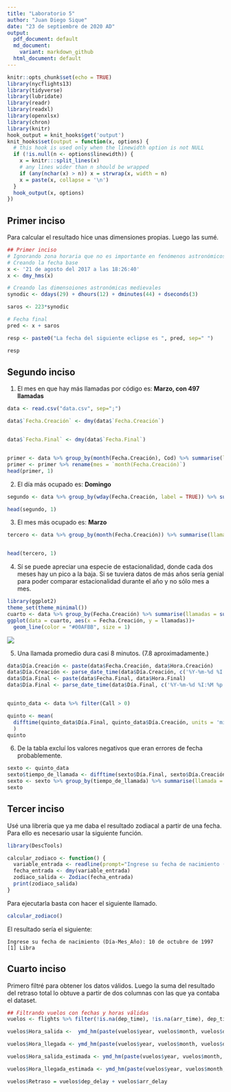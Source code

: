 ```yaml
---
title: "Laboratorio 5"
author: "Juan Diego Sique"
date: "23 de septiembre de 2020 AD"
output:
  pdf_document: default
  md_document: 
    variant: markdown_github
  html_document: default
---
```


```r
knitr::opts_chunk$set(echo = TRUE)
library(nycflights13)
library(tidyverse)
library(lubridate)
library(readr)
library(readxl)
library(openxlsx)
library(chron)
library(knitr)
hook_output = knit_hooks$get('output')
knit_hooks$set(output = function(x, options) {
  # this hook is used only when the linewidth option is not NULL
  if (!is.null(n <- options$linewidth)) {
    x = knitr:::split_lines(x)
    # any lines wider than n should be wrapped
    if (any(nchar(x) > n)) x = strwrap(x, width = n)
    x = paste(x, collapse = '\n')
  }
  hook_output(x, options)
})
```

## Primer inciso

Para calcular el resultado hice unas dimensiones propias. Luego las sumé.

```r
## Primer inciso
# Ignorando zona horaria que no es importante en fenómenos astronómicos
# Creando la fecha base
x <- '21 de agosto del 2017 a las 18:26:40'
x <- dmy_hms(x)

# Creando las dimensoiones astronómicas medievales
synodic <- ddays(29) + dhours(12) + dminutes(44) + dseconds(3)

saros <- 223*synodic

# Fecha final 
pred <- x + saros

resp <- paste0("La fecha del siguiente eclipse es ", pred, sep=" ")

resp
```

## Segundo inciso

1. El mes en que hay más llamadas por código es:
**Marzo, con 497 llamadas**

```r
data <- read.csv("data.csv", sep=";")

data$`Fecha.Creación` <- dmy(data$`Fecha.Creación`)


data$`Fecha.Final` <- dmy(data$`Fecha.Final`)


primer <- data %>% group_by(month(Fecha.Creación), Cod) %>% summarise(llamadas = sum(Call)) %>% filter(llamadas > 0) %>% arrange(desc(llamadas))
primer <- primer %>% rename(mes = `month(Fecha.Creación)`)
head(primer, 1)
```

2. El día más ocupado es:
**Domingo**

```r
segundo <- data %>% group_by(wday(Fecha.Creación, label = TRUE)) %>% summarise(llamadas = sum(Call), correo = sum(Email), mensaje = sum(SMS), total = llamadas + correo + mensaje) %>%  arrange(desc(total))

head(segundo, 1)
```

3. El mes más ocupado es:
**Marzo**

```r
tercero <- data %>% group_by(month(Fecha.Creación)) %>% summarise(llamadas = sum(Call), correo = sum(Email), mensaje = sum(SMS), total = llamadas + correo + mensaje) %>%  arrange(desc(total))


head(tercero, 1)
```


4. Sí se puede apreciar una especie de estacionalidad, donde cada dos meses hay un pico a la baja. Si se tuviera datos de más años sería genial para poder comparar estacionalidad durante el año y no sólo mes a mes.


```r
library(ggplot2)
theme_set(theme_minimal())
cuarto <- data %>% group_by(Fecha.Creación) %>% summarise(llamadas = sum(Call), correo = sum(Email), mensaje = sum(SMS), total = llamadas + correo + mensaje) %>%  arrange(Fecha.Creación)
ggplot(data = cuarto, aes(x = Fecha.Creación, y = llamadas))+
  geom_line(color = "#00AFBB", size = 1)
```


![](Rplot.png)


5. Una llamada promedio dura casi 8 minutos. (7.8 aproximadamente.) 


```r
data$Día.Creación <- paste(data$Fecha.Creación, data$Hora.Creación)
data$Día.Creación <- parse_date_time(data$Día.Creación, c('%Y-%m-%d %I:%M %p'))
data$Día.Final <- paste(data$Fecha.Final, data$Hora.Final)
data$Día.Final <- parse_date_time(data$Día.Final, c('%Y-%m-%d %I:%M %p'))


quinto_data <- data %>% filter(Call > 0) 

quinto <- mean(
  difftime(quinto_data$Día.Final, quinto_data$Día.Creación, units = 'mins')
  )
quinto
```

6. De la tabla excluí los valores negativos que eran errores de fecha probablemente.


```r
sexto <- quinto_data
sexto$tiempo_de_llamada <- difftime(sexto$Día.Final, sexto$Día.Creación, units = 'mins')
sexto <- sexto %>% group_by(tiempo_de_llamada) %>% summarise(llamada = sum(Call)) %>%  arrange(tiempo_de_llamada) %>% filter(tiempo_de_llamada > -1)
sexto
```




## Tercer inciso

Usé una librería que ya me daba el resultado zodiacal a partir de una fecha. Para ello es necesario usar la siguiente función.

```r
library(DescTools)

calcular_zodiaco <- function() {
  variable_entrada <- readline(prompt="Ingrese su fecha de nacimiento (Día-Mes_Año): ")
  fecha_entrada <- dmy(variable_entrada)
  zodiaco_salida <- Zodiac(fecha_entrada)
  print(zodiaco_salida)
}
```


Para ejecutarla basta con hacer el siguiente llamado.

```r

calcular_zodiaco()
```

El resultado sería el siguiente:
```
Ingrese su fecha de nacimiento (Día-Mes_Año): 10 de octubre de 1997
[1] Libra
```


## Cuarto inciso

Primero filtré para obtener los datos válidos. Luego la suma del resultado del retraso total lo obtuve a partir de dos columnas con las que ya contaba el dataset.

```r

## Filtrando vuelos con fechas y horas válidas
vuelos <- flights %>% filter(!is.na(dep_time), !is.na(arr_time), dep_time >= 100, arr_time >=100)

vuelos$Hora_salida <-  ymd_hm(paste(vuelos$year, vuelos$month, vuelos$day, vuelos$dep_time %/% 100, ':', vuelos$dep_time %% 100))

vuelos$Hora_llegada <- ymd_hm(paste(vuelos$year, vuelos$month, vuelos$day, vuelos$arr_time %/% 100, ':', vuelos$arr_time %% 100))

vuelos$Hora_salida_estimada <- ymd_hm(paste(vuelos$year, vuelos$month, vuelos$day, vuelos$sched_dep_time %/% 100, ':', vuelos$sched_dep_time %% 100))

vuelos$Hora_llegada_estimada <- ymd_hm(paste(vuelos$year, vuelos$month, vuelos$day, vuelos$sched_arr_time %/% 100, ':', vuelos$sched_arr_time %% 100))

vuelos$Retraso = vuelos$dep_delay + vuelos$arr_delay
```

